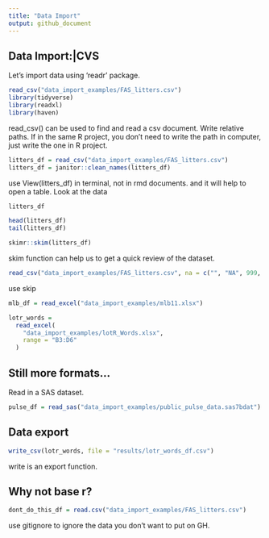 ```yaml
---
title: "Data Import"
output: github_document
---
```


## Data Import:|CVS

Let's import data using 'readr' package.

```r
read_csv("data_import_examples/FAS_litters.csv")
library(tidyverse)
library(readxl)
library(haven)
```

read_csv() can be used to find and read a csv document. Write relative paths. If in the same R project, you don't need to write the path in computer, just write the one in R project.

```r
litters_df = read_csv("data_import_examples/FAS_litters.csv")
litters_df = janitor::clean_names(litters_df)
```
use View(litters_df) in terminal, not in rmd documents. and it will help to open a table.
Look at the data

```r
litters_df

head(litters_df)
tail(litters_df)
```

```r
skimr::skim(litters_df)
```

skim function can help us to get a quick review of the dataset.

```r
read_csv("data_import_examples/FAS_litters.csv", na = c("", "NA", 999, 88), skip = 1)
```
use skip

```r
mlb_df = read_excel("data_import_examples/mlb11.xlsx")
```

```r
lotr_words = 
  read_excel(
    "data_import_examples/lotR_Words.xlsx",
    range = "B3:D6"
  )
```

## Still more formats...

Read in a SAS dataset.

```r
pulse_df = read_sas("data_import_examples/public_pulse_data.sas7bdat")
```

## Data export

```r
write_csv(lotr_words, file = "results/lotr_words_df.csv")
```
write is an export function.

## Why not base r?

```r
dont_do_this_df = read.csv("data_import_examples/FAS_litters.csv")
```
use gitignore to ignore the data you don't want to put on GH.
